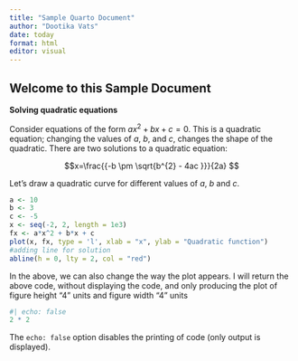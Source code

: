 ---
title: "Sample Quarto Document"
author: "Dootika Vats"
date: today
format: html
editor: visual
---

## Welcome to this Sample Document

**Solving quadratic equations**

Consider equations of the form $ax^{2}+bx+c=0$. This is a quadratic equation; changing the values of $a$, $b$, and $c$, changes the shape of the quadratic. There are two solutions to a quadratic equation:

$$x=\frac{{-b \pm \sqrt{b^{2} - 4ac }}}{2a}
$$

Let's draw a quadratic curve for different values of $a$, $b$ and $c$.

```{r}
a <- 10
b <- 3
c <- -5
x <- seq(-2, 2, length = 1e3)
fx <- a*x^2 + b*x + c
plot(x, fx, type = 'l', xlab = "x", ylab = "Quadratic function")
#adding line for solution
abline(h = 0, lty = 2, col = "red")
```

In the above, we can also change the way the plot appears. I will return the above code, without displaying the code, and only producing the plot of figure height "4" units and figure width "4" units

```{r}
#| echo: false
2 * 2
```

The `echo: false` option disables the printing of code (only output is displayed).
